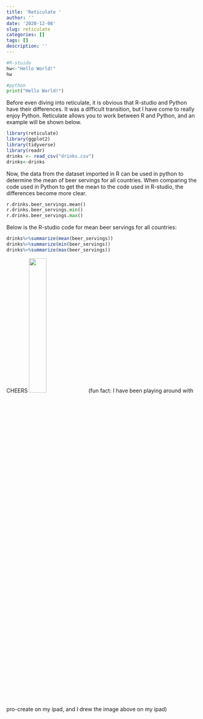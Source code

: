 ```yaml
---
title: 'Reticulate '
author: ''
date: '2020-12-08'
slug: reticulate
categories: []
tags: []
description: ''
---
```

```r
#R-stuido
hw<-"Hello World!"
hw
```

```python
#python
print("Hello World!")
```

Before even diving into reticulate, it is obvious that R-studio and Python have their differences. It was a difficult transition, but I have come to really enjoy Python. Reticulate allows you to work between R and Python, and an example will be shown below. 
```r
library(reticulate)
library(ggplot2)
library(tidyverse)
library(readr)
drinks <- read_csv("drinks.csv")
drinks<-drinks
```
Now, the data from the dataset imported in R can be used in python to determine the mean of beer servings for all countries. When comparing the code used in Python to get the mean to the code used in R-studio, the differences become more clear. 
```python
r.drinks.beer_servings.mean()
r.drinks.beer_servings.min()
r.drinks.beer_servings.max()
```
Below is the R-studio code for mean beer servings for all countries: 
```r
drinks%>%summarize(mean(beer_servings))
drinks%>%summarize(min(beer_servings))
drinks%>%summarize(max(beer_servings))
```

CHEERS ![](/post/2020-12-08-reticulate_files/Untitled_Artwork.jpg){width=30% height=30%}
(fun fact: I have been playing around with pro-create on my ipad, and I drew the image above on my ipad)
